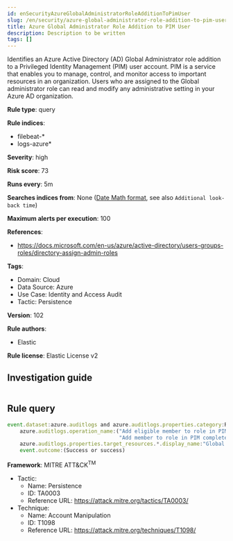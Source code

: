 ```yaml
---
id: enSecurityAzureGlobalAdministratorRoleAdditionToPimUser
slug: /en/security/azure-global-administrator-role-addition-to-pim-user
title: Azure Global Administrator Role Addition to PIM User
description: Description to be written
tags: []
---
```


<div id="azure-global-administrator-role-addition-to-pim-user"></div>

Identifies an Azure Active Directory (AD) Global Administrator role addition to a Privileged Identity Management (PIM) user account. PIM is a service that enables you to manage, control, and monitor access to important resources in an organization. Users who are assigned to the Global administrator role can read and modify any administrative setting in your Azure AD organization.

**Rule type**: query

**Rule indices**: 

* filebeat-*
* logs-azure*

**Severity**: high

**Risk score**: 73

**Runs every**: 5m

**Searches indices from**: None ([Date Math format](((ref))/common-options.html#date-math), see also <DocLink id="enSecurityRulesUiCreate" section="set-the-rules-schedule">`Additional look-back time`</DocLink>)

**Maximum alerts per execution**: 100

**References**: 

* https://docs.microsoft.com/en-us/azure/active-directory/users-groups-roles/directory-assign-admin-roles

**Tags**: 

* Domain: Cloud
* Data Source: Azure
* Use Case: Identity and Access Audit
* Tactic: Persistence

**Version**: 102

**Rule authors**: 

* Elastic

**Rule license**: Elastic License v2

## Investigation guide

```markdown

```

## Rule query

```js
event.dataset:azure.auditlogs and azure.auditlogs.properties.category:RoleManagement and
    azure.auditlogs.operation_name:("Add eligible member to role in PIM completed (permanent)" or
                                    "Add member to role in PIM completed (timebound)") and
    azure.auditlogs.properties.target_resources.*.display_name:"Global Administrator" and
    event.outcome:(Success or success)

```

**Framework**: MITRE ATT&CK<sup>TM</sup>

* Tactic:
    * Name: Persistence
    * ID: TA0003
    * Reference URL: https://attack.mitre.org/tactics/TA0003/
* Technique:
    * Name: Account Manipulation
    * ID: T1098
    * Reference URL: https://attack.mitre.org/techniques/T1098/

